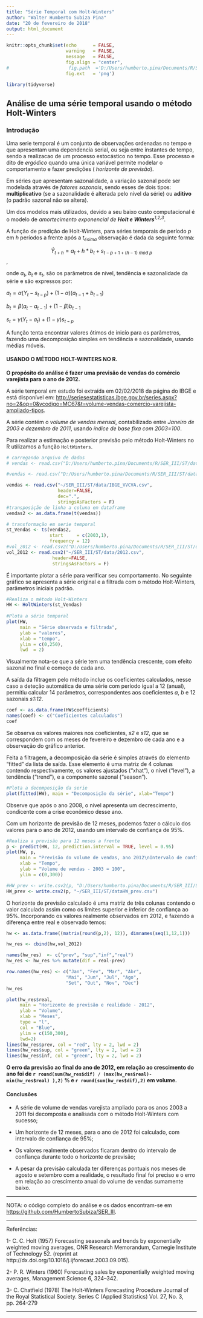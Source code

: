 ```yaml
---
title: "Série Temporal com Holt-Winters"
author: "Walter Humberto Subiza Pina"
date: "20 de fevereiro de 2018"
output: html_document
---
```




```r
knitr::opts_chunk$set(echo      = FALSE,
                      warning   = FALSE,
                      message   = FALSE,
                      fig.align = "center",
#                      fig.path  ='D:/Users/humberto.pina/Documents/R/SER_III/ST/figuras/',                       fig.path  ='~/SER_III/ST/figuras/',
                      fig.ext   = 'png')
```

```r
library(tidyverse)
```


## Análise de uma série temporal usando o método Holt-Winters

### Introdução

Uma serie temporal é um conjunto de observações ordenadas no tempo e que apresentam uma dependencia serial, ou seja entre instantes de tempo, sendo a realizacao de um processo estocástico no tempo. Esse processo e dito de _ergódico_ quando uma única variável permite modelar o comportamento e fazer predições ( _horizonte de previsão_).

Em séries que apresentam sazonalidade, a variação sazonal pode ser modelada através de _fatores sazonais_, sendo esses de dois tipos: **multiplicativo** (se a sazonalidade é alterada pelo nível da série) ou **aditivo** (o padrão sazonal não se altera).

Um dos modelos mais utilizados, devido a seu baixo custo computacional é o modelo de _amortecimento exponencial de **Holt e Winters**^1,2,3^_. 

A função de predição de Holt-Winters, para séries temporais de período  _p_ em _h_ períodos a frente após a $t_{ésima}$ observação é dada da seguinte forma:

$$\hat{Y}_{t+h} = a_{t} + h * b_{t} + s_{t - p + 1 + (h - 1) ~ mod ~ p}$$,

onde $a_{t}$, $b_{t}$ e $s_{t}$, são os parâmetros de nível, tendência e sazonalidade da série e são expressos por:

$a_{t} = α (Y_{t} - s_{t-p}) + (1-α) (a_{t-1} + b_{t-1})$

$b_{t} = β (a_{t} - a_{t-1}) + (1-β) b_{t-1}$

$s_{t} = γ (Y_{t} - a_{t}) + (1-γ) s_{t-p}$

A função tenta encontrar valores ótimos de inicío para os parãmetros, fazendo uma decomposição simples em tendência e sazonalidade, usando médias móveis.


#### USANDO O MÉTODO HOLT-WINTERS NO R.

**O propósito do análise é fazer uma previsão de vendas do comércio varejista para o ano de 2012.**

A série temporal em estudo foi extraída em 02/02/2018 da página do IBGE e está disponível em:
 <http://seriesestatisticas.ibge.gov.br/series.aspx?no=2&op=0&vcodigo=MC67&t=volume-vendas-comercio-varejista-ampliado-tipos>.

A série contém o _volume de vendas mensal_, contabilizado entre _Janeiro de 2003 e dezembro de 2011_, usando _índice de base fixa com 2003=100_.
 
 
Para realizar a estimação e posterior previsão pelo método Holt-Winters no R utilizamos a função `HoltWinters`.

```r
# carregando arquivo de dados
# vendas <- read.csv("D:/Users/humberto.pina/Documents/R/SER_III/ST/data/IBGE_VVCVA.csv", 

#vendas <- read.csv("D:/Users/humberto.pina/Documents/R/SER_III/ST/data/IBGE_VVCVA.csv", 

vendas <- read.csv("~/SER_III/ST/data/IBGE_VVCVA.csv", 
                   header=FALSE, 
                   dec=".",
                   stringsAsFactors = F)
#transposição de linha a coluna em dataframe
vendas2 <- as.data.frame(t(vendas))

# transformação em serie temporal
st_Vendas <- ts(vendas2, 
                start     = c(2003,1), 
                frequency = 12)
#vol_2012 <- read.csv2("D:/Users/humberto.pina/Documents/R/SER_III/ST/data/2012.csv",
vol_2012 <- read.csv2("~/SER_III/ST/data/2012.csv",
                 header=FALSE, 
                 stringsAsFactors = F)
```

É importante plotar a série para verificar seu comportamento. No seguinte gráfico se apresenta a série original e a filtrada com o método Holt-Winters, parâmetros iniciais padrâo. 

```r
#Realiza o método Holt-Winters
HW <- HoltWinters(st_Vendas)
 
#Plota a série temporal
plot(HW, 
     main = "Série observada e filtrada",
     ylab = "valores",
     xlab = "tempo",
     ylim = c(0,250),
     lwd  = 2)
```

Visualmente nota-se que a série tem uma tendência crescente, com efeito sazonal no final e começo de cada ano.

A saída da filtragem pelo método inclue os coeficientes calculados, nesse caso a deteção automática de uma série com período igual a 12 (anual), permitiu calcular 14 parâmetros, correspondentes aos coeficientes _a_, _b_ e 12 sazonais _s1:12_.

```r
coef <- as.data.frame(HW$coefficients)
names(coef) <- c("Coeficientes calculados")
coef
```

Se observa os valores maiores nos coeficientes, _s2_ e _s12_, que se correspondem com os meses de fevereiro e dezembro de cada ano e a observação do gráfico anterior.

Feita a filtragem, a decomposição da série é simples através do elemento "fitted" da lista de saída. Esse elemento é uma matriz de 4 colunas contendo respectivamente, os valores ajustados ("xhat"), o nível ("level"), a tendência ("trend"), e a componente sazonal ("season").

```r
#Plota a decomposição da serie
plot(fitted(HW), main = "Decomposição da série", xlab="Tempo")

```

Observe que após o ano 2008, o nível apresenta um decrescimento, condicente com a crise econômico desse ano.

Com um horizonte de previsão de 12 meses, podemos fazer o cálculo dos valores para o ano de 2012, usando um intervalo de confiança de 95%.

```r
#Realiza a previsão para 12 meses a frente
p <- predict(HW, 12, prediction.interval = TRUE, level = 0.95)
plot(HW, p,
     main = "Previsão do volume de vendas, ano 2012\nIntervalo de confiança em azul",
     xlab = "Tempo",
     ylab = "Volume de vendas - 2003 = 100",
     ylim = c(0,300))

#HW_prev <- write.csv2(p, "D:/Users/humberto.pina/Documents/R/SER_III/ST/dataHW_prev.csv")
HW_prev <- write.csv2(p, "~/SER_III/ST/dataHW_prev.csv")
```

O horizonte de previsão calculado é uma matriz de três colunas contendo o valor calculado assim como os limites superior e inferior de confiança ao 95%. Incorporando os valores realmente observados em 2012, e fazendo a diferença entre real e observado temos:

```r
hw <- as.data.frame((matrix(round(p,2), 12)), dimnames(seq(1,12,1)))

hw_res <- cbind(hw,vol_2012)

names(hw_res)  <- c("prev", "sup","inf","real")
hw_res <- hw_res %>% mutate(dif = real-prev)

row.names(hw_res) <- c("Jan", "Fev", "Mar", "Abr", 
                      "Mai", "Jun", "Jul", "Ago",
                      "Set", "Out", "Nov", "Dec")
hw_res
```


```r
plot(hw_res$real,
     main = "Horizonte de previsão e realidade - 2012",
     ylab = "Volume",
     xlab = "Meses",
     type = "l", 
     col = "Blue",
     ylim = c(150,300),
     lwd=2)
lines(hw_res$prev, col = "red", lty = 2, lwd = 2)
lines(hw_res$sup, col = "green", lty = 2, lwd = 2)
lines(hw_res$inf, col = "green", lty = 2, lwd = 2)
```

**O erro da previsão ao final do ano de 2012, em relação ao crescimento do ano foi de `r round(sum(hw_res$dif) / (max(hw_res$real)- min(hw_res$real) ),2) ` % e `r round(sum(hw_res$dif),2)` em volume.**


#### Conclusões

  - A série de volume de vendas varejista ampliado para os anos 2003 a 2011 foi decomposta e analisada com o método Holt-Winters com sucesso;
  
  - Um horizonte de 12 meses, para o ano de 2012 foi calculado, com intervalo de confiança de 95%; 
  
  - Os valores realmente observados ficaram dentro do intervalo de confiança durante todo o horizonte de previsão;
  
  - A pesar da previsão calculada ter diferenças pontuais nos meses de agosto e setembro com a realidade, o resultado final foi preciso e o erro em relação ao crescimento anual do volume de vendas sumamente baixo.

---

NOTA: o código completo do análise e os dados encontram-se em <https://github.com/HumbertoSubiza/SER_III>.

---

Referências:

1- C. C. Holt (1957) Forecasting seasonals and trends by exponentially weighted moving averages, ONR Research Memorandum, Carnegie Institute of Technology 52. (reprint at http://dx.doi.org/10.1016/j.ijforecast.2003.09.015).

2- P. R. Winters (1960) Forecasting sales by exponentially weighted moving averages, Management Science 6, 324–342.

3- C. Chatfield (1978) The Holt-Winters Forecasting Procedure
Journal of the Royal Statistical Society. Series C (Applied Statistics)
Vol. 27, No. 3, pp. 264-279

---